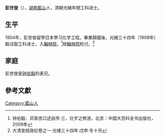 '''彭世俊'''（{{bd|？||？|}}），[[湖南|湖南]][[藍山縣|藍山]]人，清朝光緒年間工科进士。

==生平==
1904年，彭世俊留學日本學习化学工程。畢業歸國後，光緒三十四年（1908年）殿试取工科进士，入[[翰林院|翰林院]]，<ref>钟伯毅、邓家彦口述自传·三、壮岁之修游，北京：中国大百科全书出版社，2009年</ref>授[[翰林院|翰林院]]检讨。<ref>大清宣统政纪卷之一·光绪三十四年·戊申·冬十月</ref>

==家庭==
彭世俊是[[钟伯毅|钟伯毅]]的表兄。

==參考文獻==
{{reflist}}

{{光緒三十四年游學畢業進士}}
{{DEFAULTSORT:Peng彭}}
[[Category:藍山人|Category:藍山人]]
